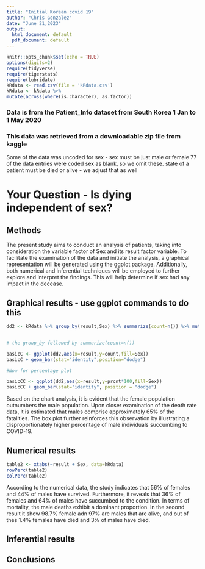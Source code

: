 ```yaml
---
title: "Initial Korean covid 19"
author: "Chris Gonzalez"
date: "June 21,2023"
output:
  html_document: default
  pdf_document: default
---
```


```r
knitr::opts_chunk$set(echo = TRUE)
options(digits=2)
require(tidyverse)
require(tigerstats)
require(lubridate)
kRdata <- read.csv(file = 'kRdata.csv')
kRdata <- kRdata %>%
mutate(across(where(is.character), as.factor))

```
### Data is from the Patient_Info dataset from South Korea 1 Jan to 1 May 2020
### This data was retrieved from a downloadable zip file from kaggle

Some of the data was uncoded for sex - sex must be just male or female
77 of the data entries were coded sex  as blank, so we omit these.
state of a patient must be died or alive - we adjust that as well   
  
# Your Question - Is dying independent of sex?

## Methods 
The present study aims to conduct an analysis of patients, taking into consideration the variable factor of Sex and its result factor variable. To facilitate the examination of the data and initiate the analysis, a graphical representation will be generated using the ggplot package. Additionally, both numerical and inferential techniques will be employed to further explore and interpret the findings. This will help determine if sex had any impact in the decease. 



## Graphical results - use ggplot commands to do this  

```r
dd2 <- kRdata %>% group_by(result,Sex) %>% summarize(count=n()) %>% mutate(prcnt=count/sum(count))


# the group_by followed by summarize(count=n())

basicC <- ggplot(dd2,aes(x=result,y=count,fill=Sex))
basicC + geom_bar(stat="identity",position="dodge")

#Now for percentage plot

basicCC <- ggplot(dd2,aes(x=result,y=prcnt*100,fill=Sex)) 
basicCC + geom_bar(stat="identity", position = "dodge")
```
  
Based on the chart analysis, it is evident that the female population outnumbers the male population. Upon closer examination of the death rate data, it is estimated that males comprise approximately 65% of the fatalities. The box plot further reinforces this observation by illustrating a disproportionately higher percentage of male individuals succumbing to COVID-19.




  
## Numerical results

```r
table2 <- xtabs(~result + Sex, data=kRdata)
rowPerc(table2)
colPerc(table2)
```
According to the numerical data, the study indicates that 56% of females and 44% of males have survived. Furthermore, it reveals that 36% of females and 64% of males have succumbed to the condition. In terms of mortality, the male deaths exhibit a dominant proportion. In the second result it show 98.7% female adn 97% are males that are alive, and out of thes 1.4% females have died and 3% of males have died.


## Inferential results 






## Conclusions

